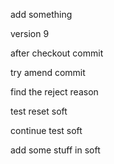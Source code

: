 add something

version 9

after checkout commit

try amend commit


find the reject reason

test reset soft

continue test soft

add some stuff in soft
